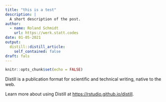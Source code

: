 ```yaml
---
title: "this is a test"
description: |
  A short description of the post.
author:
  - name: Roland Schmidt
    url: https://werk.statt.codes
date: 01-05-2021
output:
  distill::distill_article:
    self_contained: false
draft: fals
---
```



```r
knitr::opts_chunk$set(echo = FALSE)
```

Distill is a publication format for scientific and technical writing, native to the web.

Learn more about using Distill at <https://rstudio.github.io/distill>.


